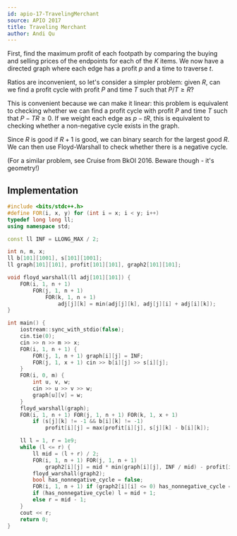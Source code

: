 ---
id: apio-17-TravelingMerchant
source: APIO 2017
title: Traveling Merchant
author: Andi Qu
---

First, find the maximum profit of each footpath by comparing the buying and
selling prices of the endpoints for each of the $K$ items. We now have a
directed graph where each edge has a profit $p$ and a time to traverse $t$.

Ratios are inconvenient, so let's consider a simpler problem: given $R$, can we
find a profit cycle with profit $P$ and time $T$ such that $P/T \geq R$?

This is convenient because we can make it linear: this problem is equivalent to
checking whether we can find a profit cycle with profit $P$ and time $T$ such
that $P - TR \geq 0$. If we weight each edge as $p - tR$, this is equivalent to
checking whether a non-negative cycle exists in the graph.

Since $R$ is good if $R + 1$ is good, we can binary search for the largest good
$R$. We can then use Floyd-Warshall to check whether there is a negative cycle.

(For a similar problem, see Cruise from BkOI 2016. Beware though - it's
geometry!)

## Implementation

```cpp
#include <bits/stdc++.h>
#define FOR(i, x, y) for (int i = x; i < y; i++)
typedef long long ll;
using namespace std;

const ll INF = LLONG_MAX / 2;

int n, m, x;
ll b[101][1001], s[101][1001];
ll graph[101][101], profit[101][101], graph2[101][101];

void floyd_warshall(ll adj[101][101]) {
	FOR(i, 1, n + 1)
		FOR(j, 1, n + 1)
			FOR(k, 1, n + 1)
				adj[j][k] = min(adj[j][k], adj[j][i] + adj[i][k]);
}

int main() {
	iostream::sync_with_stdio(false);
	cin.tie(0);
	cin >> n >> m >> x;
	FOR(i, 1, n + 1) {
		FOR(j, 1, n + 1) graph[i][j] = INF;
		FOR(j, 1, x + 1) cin >> b[i][j] >> s[i][j];
	}
	FOR(i, 0, m) {
		int u, v, w;
		cin >> u >> v >> w;
		graph[u][v] = w;
	}
	floyd_warshall(graph);
	FOR(i, 1, n + 1) FOR(j, 1, n + 1) FOR(k, 1, x + 1)
		if (s[j][k] != -1 && b[i][k] != -1)
			profit[i][j] = max(profit[i][j], s[j][k] - b[i][k]);

	ll l = 1, r = 1e9;
	while (l <= r) {
		ll mid = (l + r) / 2;
		FOR(i, 1, n + 1) FOR(j, 1, n + 1)
			graph2[i][j] = mid * min(graph[i][j], INF / mid) - profit[i][j];
		floyd_warshall(graph2);
		bool has_nonnegative_cycle = false;
		FOR(i, 1, n + 1) if (graph2[i][i] <= 0) has_nonnegative_cycle = true;
		if (has_nonnegative_cycle) l = mid + 1;
		else r = mid - 1;
	}
	cout << r;
	return 0;
}
```
